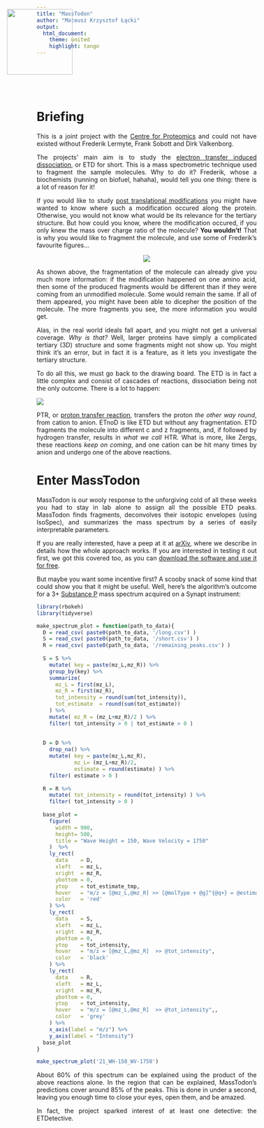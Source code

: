 ```yaml
---
title: "MassTodon"
author: "Mateusz Krzysztof Łącki"
output: 
  html_document:
    theme: united
    highlight: tango
---
```


<style>
  body {
    text-align: justify
  }
</style>

<img src="images/MassTodon.png" style="position:absolute;top:75px;right:650px;" height="150px" width="150x" />

<br><br><br><br>

# Briefing

This is a joint project with the [Centre for Proteomics](https://www.uantwerpen.be/en/research-and-innovation/research-at-uantwerp/core-facilities/core-facilities/centre-for-proteomics/) and could not have existed without Frederik Lermyte, Frank Sobott and Dirk Valkenborg.

The projects' main aim is to study the [electron transfer induced dissociation](http://wikipedia.moesalih.com/Electron_transfer_dissociation), or ETD for short. This is a mass spectrometric technique used to fragment the sample molecules. Why to do it? Frederik, whose a biochemists (running on biofuel, hahaha), would tell you one thing: there is a lot of reason for it! 

If you would like to study [post translational modifications](http://wikipedia.moesalih.com/Post-translational_modifications) you might have wanted to know where such a modification occured along the protein. Otherwise, you would not know what would be its relevance for the tertiary structure. But how could you know, where the modification occured, if you only knew the mass over charge ratio of the molecule? **You wouldn't!** That is why you would like to fragment the molecule, and use some of Frederik's favourite figures...

<center>
![](images/puzzle.png)
</center>

As shown above, the fragmentation of the molecule can already give you much more information: if the modification happened on one amino acid, then some of the produced fragments would be different than if they were coming from an unmodified molecule. Some would remain the same. If all of them appeared, you might have been able to dicepher the position of the molecule. The more fragments you see, the more information you would get. 

Alas, in the real world ideals fall apart, and you might not get a universal coverage. *Why is that?* Well, larger proteins have simply a complicated tertiary (3D) structure and some fragments might not show up. You might think it's an error, but in fact it is a feature, as it lets you investigate the tertiary structure.

To do all this, we must go back to the drawing board. The ETD is in fact a little complex and consist of cascades of reactions, dissociation being not the only outcome. There is a lot to happen:

![](images/reactions.png)

PTR, or [proton transfer reaction](http://wikipedia.moesalih.com/Proton-transfer-reaction_mass_spectrometry), transfers the proton *the other way round*, from cation to anion. ETnoD is like ETD but without any fragmentation. ETD fragments the molecule into different c and z fragments, and, if followed by hydrogen transfer, results in *what we call* HTR. What is more, like Zergs, these reactions *keep on coming*, and one cation can be hit many times by anion and undergo one of the above reactions.

# Enter MassTodon

MassTodon is our wooly response to the unforgiving cold of all these weeks you had to stay in lab alone to assign all the possible ETD peaks. MassTodon finds fragments, deconvolves their isotopic envelopes (using IsoSpec), and summarizes the mass spectrum by a series of easily interpretable parameters.

If you are really interested, have a peep at it at [arXiv](https://arxiv.org/abs/1708.00234), where we describe in details how the whole approach works. If you are interested in testing it out first, we got this covered too, as you can [download the software and use it for free](https://matteolacki.github.io/MassTodonPy/).

But maybe you want some incentive first? A scooby snack of some kind that could show you that it might be useful. Well, here's the algorithm's outcome for a 3+ [Substance P](http://wikipedia.moesalih.com/Substance_P) mass spectrum acquired on a Synapt instrument:

```r
library(rbokeh)
library(tidyverse)

make_spectrum_plot = function(path_to_data){
  D = read_csv( paste0(path_to_data, '/long.csv') )
  S = read_csv( paste0(path_to_data, '/short.csv') ) 
  R = read_csv( paste0(path_to_data, '/remaining_peaks.csv') ) 
  
  S = S %>% 
    mutate( key = paste(mz_L,mz_R)) %>%
    group_by(key) %>%
    summarize( 
      mz_L = first(mz_L),
      mz_R = first(mz_R),
      tot_intensity = round(sum(tot_intensity)),
      tot_estimate  = round(sum(tot_estimate))
    ) %>%
    mutate( mz_R = (mz_L+mz_R)/2 ) %>%
    filter( tot_intensity > 0 | tot_estimate > 0 )
  
  
  D = D %>%   
    drop_na() %>%
    mutate( key = paste(mz_L,mz_R),
            mz_L= (mz_L+mz_R)/2,
            estimate = round(estimate) ) %>%
    filter( estimate > 0 )
  
  R = R %>%
    mutate( tot_intensity = round(tot_intensity) ) %>%
    filter( tot_intensity > 0 )
  
  base_plot = 
    figure(
      width = 900,
      height= 500,
      title = "Wave Height = 150, Wave Velocity = 1750"
    )  %>%
    ly_rect(
      data    = D,
      xleft   = mz_L,
      xright  = mz_R,
      ybottom = 0,
      ytop    = tot_estimate_tmp,
      hover   = "m/z = [@mz_L,@mz_R] >> [@molType + @g]^{@q+} = @estimate",
      color   = 'red'
    ) %>%
    ly_rect(
      data    = S,
      xleft   = mz_L,
      xright  = mz_R,
      ybottom = 0,
      ytop    = tot_intensity,
      hover   = "m/z = [@mz_L,@mz_R]  >> @tot_intensity",
      color   = 'black'
    ) %>%
    ly_rect(
      data    = R,
      xleft   = mz_L,
      xright  = mz_R,
      ybottom = 0,
      ytop    = tot_intensity,
      hover   = "m/z = [@mz_L,@mz_R]  >> @tot_intensity",,
      color   = 'grey'
    ) %>%
    x_axis(label = "m/z") %>%
    y_axis(label = "Intensity")
  base_plot
}

make_spectrum_plot('21_WH-150_WV-1750')
```

About 60% of this spectrum can be explained using the product of the above reactions alone. In the region that can be explained, MassTodon's predictions cover around 85% of the peaks. This is done in under a second, leaving you enough time to close your eyes, open them, and be amazed.

In fact, the project sparked interest of at least one detective: the ETDetective.
